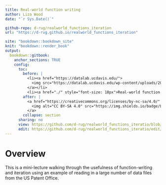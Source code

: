 ```yaml
---
title: Real-world function writing
author: Liza Wood
date: "`r Sys.Date()`"

github-repo: d-rug/realworld_functions_iteration
url: "https://d-rug.github.io/realworld_functions_iteration"

site: "bookdown::bookdown_site"
knit: "bookdown::render_book"
output:
  bookdown::gitbook:
    anchor_sections: TRUE
    config:
      toc:
        before: |
          <li><a href="https://datalab.ucdavis.edu/">
            <img src="https://datalab.ucdavis.edu/wp-content/uploads/2019/07/datalab-logo-full-color-rgb-1.png" style="height: 100%; width: 100%; object-fit: contain" />
          </a></li>
          <li><a href="./" style="font-size: 18px">Real-world function writing</a></li>
        after: |
          <a href="https://creativecommons.org/licenses/by-nc-sa/4.0/" target="_blank">
            <img alt="CC BY-SA 4.0" src="https://img.shields.io/badge/License-CC%20BY--NC--SA%204.0-lightgrey.svg" style="float: right; padding-right: 10px;" />
          </a>
        collapse: section
      sharing: no
      view: https://github.com/d-rug/realworld_functions_iteratio/blob/master/%s
      edit: https://github.com/d-rug/realworld_functions_iteratio/edit/master/%s
---
```


# Overview {-}

This is a mini-lecture walking through the usefulness of function-writing and iteration using an example of reading in a large number of data files from the US Patent Office.




